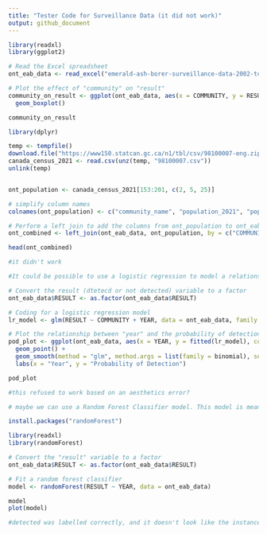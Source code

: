 ---
title: "Tester Code for Surveillance Data (it did not work)"
output: github_document
---

```{r}
library(readxl)
library(ggplot2)

# Read the Excel spreadsheet
ont_eab_data <- read_excel("emerald-ash-borer-surveillance-data-2002-to-2020-en (2).xlsx")

# Plot the effect of "community" on "result"
community_on_result <- ggplot(ont_eab_data, aes(x = COMMUNITY, y = RESULT)) +
  geom_boxplot()

community_on_result
```
```{r}
library(dplyr)

temp <- tempfile()
download.file("https://www150.statcan.gc.ca/n1/tbl/csv/98100007-eng.zip", temp)
canada_census_2021 <- read.csv(unz(temp, "98100007.csv"))
unlink(temp)


ont_population <- canada_census_2021[153:201, c(2, 5, 25)]

# simplify column names
colnames(ont_population) <- c("community_name", "population_2021", "pop_density_2021")

# Perform a left join to add the columns from ont_population to ont_eab_data
ont_combined <- left_join(ont_eab_data, ont_population, by = c("COMMUNITY" = "community_name"))

head(ont_combined)

#it didn't work
```
```{r}
#It could be possible to use a logistic regression to model a relationship between the result (whether EAB was detected or not detected)

# Convert the result (dtetecd or not detected) variable to a factor
ont_eab_data$RESULT <- as.factor(ont_eab_data$RESULT)

# Coding for a logistic regression model
lr_model <- glm(RESULT ~ COMMUNITY + YEAR, data = ont_eab_data, family = binomial)

# Plot the relationship between "year" and the probability of detection (pod) for each community
pod_plot <- ggplot(ont_eab_data, aes(x = YEAR, y = fitted(lr_model), color = COMMUNITY)) +
  geom_point() +
  geom_smooth(method = "glm", method.args = list(family = binomial), se = FALSE) +
  labs(x = "Year", y = "Probability of Detection")

pod_plot

#this refused to work based on an aesthetics error?
```

```{r}
# maybe we can use a Random Forest Classifier model. This model is meant to construct multiple decision trees and combines their predictions. I want to try predicting the "result" variable based on the "year" variable.The decision tree should help with classifying as either detected or not detected. Each leaf node on the trees generated represents the outcome or prediction.

install.packages("randomForest")

library(readxl)
library(randomForest)

# Convert the "result" variable to a factor
ont_eab_data$RESULT <- as.factor(ont_eab_data$RESULT)

# Fit a random forest classifier
model <- randomForest(RESULT ~ YEAR, data = ont_eab_data)

model
plot(model)

#detected was labelled correctly, and it doesn't look like the instances of not detected aren't either. this plot doesn't look right...
```
